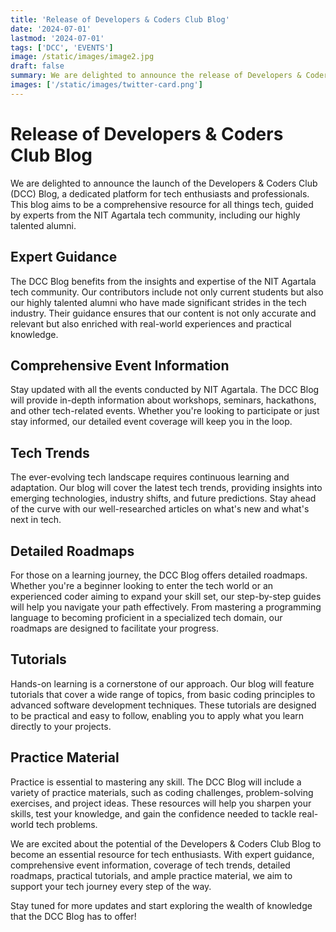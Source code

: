 ```yaml
---
title: 'Release of Developers & Coders Club Blog'
date: '2024-07-01'
lastmod: '2024-07-01'
tags: ['DCC', 'EVENTS']
image: /static/images/image2.jpg
draft: false
summary: We are delighted to announce the release of Developers & Coders Club Blog an initiative by Developers & Coders Club.
images: ['/static/images/twitter-card.png']
---
```


# Release of Developers & Coders Club Blog

We are delighted to announce the launch of the Developers & Coders Club (DCC) Blog, a dedicated platform for tech enthusiasts and professionals. This blog aims to be a comprehensive resource for all things tech, guided by experts from the NIT Agartala tech community, including our highly talented alumni.

## Expert Guidance

The DCC Blog benefits from the insights and expertise of the NIT Agartala tech community. Our contributors include not only current students but also our highly talented alumni who have made significant strides in the tech industry. Their guidance ensures that our content is not only accurate and relevant but also enriched with real-world experiences and practical knowledge.

## Comprehensive Event Information

Stay updated with all the events conducted by NIT Agartala. The DCC Blog will provide in-depth information about workshops, seminars, hackathons, and other tech-related events. Whether you're looking to participate or just stay informed, our detailed event coverage will keep you in the loop.

## Tech Trends

The ever-evolving tech landscape requires continuous learning and adaptation. Our blog will cover the latest tech trends, providing insights into emerging technologies, industry shifts, and future predictions. Stay ahead of the curve with our well-researched articles on what's new and what's next in tech.

## Detailed Roadmaps

For those on a learning journey, the DCC Blog offers detailed roadmaps. Whether you're a beginner looking to enter the tech world or an experienced coder aiming to expand your skill set, our step-by-step guides will help you navigate your path effectively. From mastering a programming language to becoming proficient in a specialized tech domain, our roadmaps are designed to facilitate your progress.

## Tutorials

Hands-on learning is a cornerstone of our approach. Our blog will feature tutorials that cover a wide range of topics, from basic coding principles to advanced software development techniques. These tutorials are designed to be practical and easy to follow, enabling you to apply what you learn directly to your projects.

## Practice Material

Practice is essential to mastering any skill. The DCC Blog will include a variety of practice materials, such as coding challenges, problem-solving exercises, and project ideas. These resources will help you sharpen your skills, test your knowledge, and gain the confidence needed to tackle real-world tech problems.

We are excited about the potential of the Developers & Coders Club Blog to become an essential resource for tech enthusiasts. With expert guidance, comprehensive event information, coverage of tech trends, detailed roadmaps, practical tutorials, and ample practice material, we aim to support your tech journey every step of the way.

Stay tuned for more updates and start exploring the wealth of knowledge that the DCC Blog has to offer!


